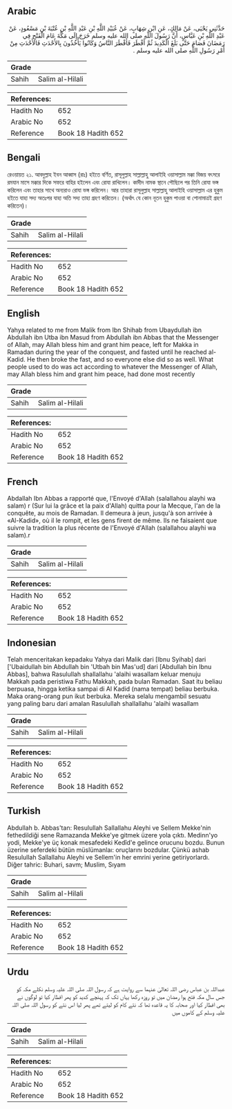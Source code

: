 ## Arabic


<div dir="rtl" lang="ar" style={{fontSize:'larger',backgroundColor:'#f8f9fa',padding:20}}>
حَدَّثَنِي يَحْيَى، عَنْ مَالِكٍ، عَنِ ابْنِ شِهَابٍ، عَنْ عُبَيْدِ اللَّهِ بْنِ عَبْدِ اللَّهِ بْنِ عُتْبَةَ بْنِ مَسْعُودٍ، عَنْ عَبْدِ اللَّهِ بْنِ عَبَّاسٍ، أَنَّ رَسُولَ اللَّهِ صلى الله عليه وسلم خَرَجَ إِلَى مَكَّةَ عَامَ الْفَتْحِ فِي رَمَضَانَ فَصَامَ حَتَّى بَلَغَ الْكَدِيدَ ثُمَّ أَفْطَرَ فَأَفْطَرَ النَّاسُ وَكَانُوا يَأْخُذُونَ بِالأَحْدَثِ فَالأَحْدَثِ مِنْ أَمْرِ رَسُولِ اللَّهِ صلى الله عليه وسلم ‏.‏
</div>
<div style={{backgroundColor:'#f8f9fa',padding:20, marginBottom: 10}}><table> <thead> <tr> <th>Grade</th> <th></th> </tr> </thead> <tbody> <tr><td>Sahih</td><td>Salim al-Hilali</td></tr></tbody></table><table> <thead> <tr> <th>References:</th> <th></th> </tr> </thead> <tbody><tr><td>Hadith No</td><td>652</td></tr><tr><td>Arabic No</td><td>652</td></tr><tr><td>Reference</td><td>Book 18 Hadith 652</td></tr></tbody></table></div>

## Bengali


<div dir="ltr" lang="bn" style={{fontSize:'larger',backgroundColor:'#f8f9fa',padding:20}}>
রেওয়ায়ত ২১. আবদুল্লাহ ইবন আব্বাস (রাঃ) হইতে বর্ণিত, রাসূলুল্লাহ সাল্লাল্লাহু আলাইহি ওয়াসাল্লাম মক্কা বিজয় বৎসরে রমযান মাসে মক্কার দিকে সফরে বাহির হইলেন এবং রোযা রাখিলেন। কাদীদ নামক স্থানে পৌছিলে পর তিনি রোযা ভঙ্গ করিলেন এবং তাহার সাথে অন্যরাও রোযা ভঙ্গ করিলেন। আর তাহারা রাসূলুল্লাহ সাল্লাল্লাহু আলাইহি ওয়াসাল্লাম এর হুকুম হইতে যাহা সদ্য অতঃপর যাহা অতি সদ্য তাহা গ্রহণ করিতেন। (অর্থাৎ যে কোন নূতন হুকুম পাওয়া বা শোনামাত্রই গ্রহণ করিতেন)।
</div>
<div style={{backgroundColor:'#f8f9fa',padding:20, marginBottom: 10}}><table> <thead> <tr> <th>Grade</th> <th></th> </tr> </thead> <tbody> <tr><td>Sahih</td><td>Salim al-Hilali</td></tr></tbody></table><table> <thead> <tr> <th>References:</th> <th></th> </tr> </thead> <tbody><tr><td>Hadith No</td><td>652</td></tr><tr><td>Arabic No</td><td>652</td></tr><tr><td>Reference</td><td>Book 18 Hadith 652</td></tr></tbody></table></div>

## English


<div dir="ltr" lang="en" style={{fontSize:'larger',backgroundColor:'#f8f9fa',padding:20}}>
Yahya related to me from Malik from Ibn Shihab from Ubaydullah ibn Abdullah ibn Utba ibn Masud from Abdullah ibn Abbas that the Messenger of Allah, may Allah bless him and grant him peace, left for Makka in Ramadan during the year of the conquest, and fasted until he reached al-Kadid. He then broke the fast, and so everyone else did so as well. What people used to do was act according to whatever the Messenger of Allah, may Allah bless him and grant him peace, had done most recently
</div>
<div style={{backgroundColor:'#f8f9fa',padding:20, marginBottom: 10}}><table> <thead> <tr> <th>Grade</th> <th></th> </tr> </thead> <tbody> <tr><td>Sahih</td><td>Salim al-Hilali</td></tr></tbody></table><table> <thead> <tr> <th>References:</th> <th></th> </tr> </thead> <tbody><tr><td>Hadith No</td><td>652</td></tr><tr><td>Arabic No</td><td>652</td></tr><tr><td>Reference</td><td>Book 18 Hadith 652</td></tr></tbody></table></div>

## French


<div dir="ltr" lang="fr" style={{fontSize:'larger',backgroundColor:'#f8f9fa',padding:20}}>
Abdallah Ibn Abbas a rapporté que, l'Envoyé d'Allah (salallahou alayhi wa salam) r (Sur lui la grâce et la paix d'Allah) quitta pour la Mecque, l'an de la conquête, au mois de Ramadan. Il demeura à jeun, jusqu'à son arrivée à «Al-Kadid», où il le rompit, et les gens firent de même. Ils ne faisaient que suivre la tradition la plus récente de l'Envoyé d'Allah (salallahou alayhi wa salam).r
</div>
<div style={{backgroundColor:'#f8f9fa',padding:20, marginBottom: 10}}><table> <thead> <tr> <th>Grade</th> <th></th> </tr> </thead> <tbody> <tr><td>Sahih</td><td>Salim al-Hilali</td></tr></tbody></table><table> <thead> <tr> <th>References:</th> <th></th> </tr> </thead> <tbody><tr><td>Hadith No</td><td>652</td></tr><tr><td>Arabic No</td><td>652</td></tr><tr><td>Reference</td><td>Book 18 Hadith 652</td></tr></tbody></table></div>

## Indonesian


<div dir="ltr" lang="id" style={{fontSize:'larger',backgroundColor:'#f8f9fa',padding:20}}>
Telah menceritakan kepadaku Yahya dari Malik dari [Ibnu Syihab] dari ['Ubaidullah bin Abdullah bin 'Utbah bin Mas'ud] dari [Abdullah bin Ibnu Abbas], bahwa Rasulullah shallallahu 'alaihi wasallam keluar menuju Makkah pada peristiwa Fathu Makkah, pada bulan Ramadan. Saat itu beliau berpuasa, hingga ketika sampai di Al Kadid (nama tempat) beliau berbuka. Maka orang-orang pun ikut berbuka. Mereka selalu mengambil sesuatu yang paling baru dari amalan Rasulullah shallallahu 'alaihi wasallam
</div>
<div style={{backgroundColor:'#f8f9fa',padding:20, marginBottom: 10}}><table> <thead> <tr> <th>Grade</th> <th></th> </tr> </thead> <tbody> <tr><td>Sahih</td><td>Salim al-Hilali</td></tr></tbody></table><table> <thead> <tr> <th>References:</th> <th></th> </tr> </thead> <tbody><tr><td>Hadith No</td><td>652</td></tr><tr><td>Arabic No</td><td>652</td></tr><tr><td>Reference</td><td>Book 18 Hadith 652</td></tr></tbody></table></div>

## Turkish


<div dir="ltr" lang="tr" style={{fontSize:'larger',backgroundColor:'#f8f9fa',padding:20}}>
Abdullah b. Abbas'tan: Resulullah Sallallahu Aleyhi ve Sellem Mekke'nin fethedildiği sene Ramazanda Mekke'ye gitmek üzere yola çıktı. Medinn'yo yodi, Mekke'ye üç konak mesafedeki Kedîd'e gelince orucunu bozdu. Bunun üzerine seferdeki bütün müslümanlaı: oruçlarını bozdular. Çünkü ashab Resulullah Sallallahu Aleyhi ve Sellem'in her emrini yerine getiriyorlardı. Diğer tahric: Buhari, savm; Muslim, Sıyam
</div>
<div style={{backgroundColor:'#f8f9fa',padding:20, marginBottom: 10}}><table> <thead> <tr> <th>Grade</th> <th></th> </tr> </thead> <tbody> <tr><td>Sahih</td><td>Salim al-Hilali</td></tr></tbody></table><table> <thead> <tr> <th>References:</th> <th></th> </tr> </thead> <tbody><tr><td>Hadith No</td><td>652</td></tr><tr><td>Arabic No</td><td>652</td></tr><tr><td>Reference</td><td>Book 18 Hadith 652</td></tr></tbody></table></div>

## Urdu


<div dir="rtl" lang="ur" style={{fontSize:'larger',backgroundColor:'#f8f9fa',padding:20}}>
عبداللہ بن عباس رضی اللہ تعالیٰ عنہما سے روایت ہے کہ رسول اللہ صلی اللہ علیہ وسلم نکلے مکہ کو جس سال مکہ فتح ہوا رمضان میں تو روزہ رکھا یہاں تک کہ پہنچے کدید کو پھر افطار کیا تو لوگوں نے بھی افطار کیا اور صحابہ کا یہ قاعدہ تھا کہ نئے کام کو لیتے تھے پھر لیا اس نئے کو رسول اللہ صلی اللہ علیہ وسلم کے کاموں میں
</div>
<div style={{backgroundColor:'#f8f9fa',padding:20, marginBottom: 10}}><table> <thead> <tr> <th>Grade</th> <th></th> </tr> </thead> <tbody> <tr><td>Sahih</td><td>Salim al-Hilali</td></tr></tbody></table><table> <thead> <tr> <th>References:</th> <th></th> </tr> </thead> <tbody><tr><td>Hadith No</td><td>652</td></tr><tr><td>Arabic No</td><td>652</td></tr><tr><td>Reference</td><td>Book 18 Hadith 652</td></tr></tbody></table></div>